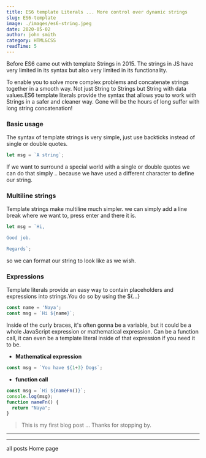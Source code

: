 ```yaml
---
title: ES6 template Literals ... More control over dynamic strings
slug: ES6-template
image: ./images/es6-string.jpeg
date: 2020-05-02
author: john smith
category: HTML&CSS
readTime: 5
---
```



Before ES6 came out with template Strings in 2015. The strings in JS have very limited in its syntax but also very limited in its functionality.

To enable you to solve more complex problems and concatenate strings together in a smooth way. Not just String to Strings but String with data values.ES6 template literals provide the syntax that allows you to work with Strings in a safer and cleaner way.
Gone will be the hours of long suffer with long string concatenation!

### Basic usage
The syntax of template strings is very simple, just use backticks instead of single or double quotes.
```javascript
let msg = `A string`;
```
If we want to surround a special world with a single or double quotes we can do that simply .. because we have used a different character to define our string.

### Multiline strings
Template strings make multiline much simpler. we can simply add a line break where we want to, press enter and there it is.
```javascript
let msg = `Hi,

Good job.

Regards`;
```
so we can format our string to look like as we wish. 

### Expressions
Template literals provide an easy way to contain placeholders and expressions into strings.You do so by using the ${...}
```javascript
const name = 'Naya';
const msg = `Hi ${name}`;
```
Inside of the curly braces, it's often gonna be a variable, but it could be a whole JavaScript expression or mathematical expression. Can be a function call, it can even be a template literal inside of that expression if you need it to be.
* **Mathematical expression**
```javascript
const msg = `You have ${1+3} Dogs`;
```
* **function call**

```javascript
const msg = `Hi ${nameFn()}`;
console.log(msg);
function nameFn() {
  return "Naya";
}

```


>This is my first blog post ... Thanks for stopping by.

***
***

<Link style={{backgroundImage: "none" }} to="/PostPage">
 <span style={{margin: "5px", padding: "5px", border: "1px solid grey", borderRadius: "5px"}}>all posts</span> 
</Link> 
<Link style={{backgroundImage: "none" }} to="/">
 <span style={{margin: "5px", padding: "5px", border: "1px solid grey", borderRadius: "5px"}}>Home page</span> 
</Link> 
